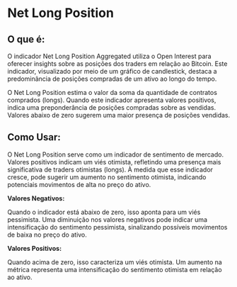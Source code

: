 # Net Long Position

## O que é:

O indicador Net Long Position Aggregated utiliza o Open Interest para oferecer insights sobre as posições dos traders em relação ao Bitcoin. Este indicador, visualizado por meio de um gráfico de candlestick, destaca a predominância de posições compradas de um ativo ao longo do tempo.

O Net Long Position estima o valor da soma da quantidade de contratos comprados (longs). Quando este indicador apresenta valores positivos, indica uma preponderância de posições compradas sobre as vendidas. Valores abaixo de zero sugerem uma maior presença de posições vendidas.

## Como Usar:

O Net Long Position serve como um indicador de sentimento de mercado. Valores positivos indicam um viés otimista, refletindo uma presença mais significativa de traders otimistas (longs). À medida que esse indicador cresce, pode sugerir um aumento no sentimento otimista, indicando potenciais movimentos de alta no preço do ativo.

**Valores Negativos:**

Quando o indicador está abaixo de zero, isso aponta para um viés pessimista. Uma diminuição nos valores negativos pode indicar uma intensificação do sentimento pessimista, sinalizando possíveis movimentos de baixa no preço do ativo.

**Valores Positivos:**

Quando acima de zero, isso caracteriza um viés otimista. Um aumento na métrica representa uma intensificação do sentimento otimista em relação ao ativo.


